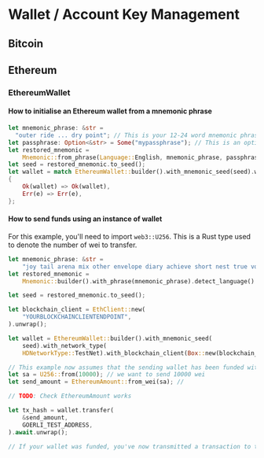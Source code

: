 # Wallet / Account Key Management

## Bitcoin

## Ethereum

### EthereumWallet

#### How to initialise an Ethereum wallet from a mnemonic phrase

```rust
let mnemonic_phrase: &str =
  "outer ride ... dry point"; // This is your 12-24 word mnemonic phrase
let passphrase: Option<&str> = Some("mypassphrase"); // This is an optional passphrase. If you don't have one, you can use None() instead of Some()
let restored_mnemonic =
    Mnemonic::from_phrase(Language::English, mnemonic_phrase, passphrase).unwrap();
let seed = restored_mnemonic.to_seed(); 
let wallet = match EthereumWallet::builder().with_mnemonic_seed(seed).with_network_type(HDNetworkType::TestNet).build() 
{
    Ok(wallet) => Ok(wallet),
    Err(e) => Err(e),
};
```
#### How to send funds using an instance of wallet

For this example, you'll need to import `web3::U256`. This is a Rust type used to denote the number of wei to transfer.
```rust
let mnemonic_phrase: &str =
    "joy tail arena mix other envelope diary achieve short nest true vocal";
let restored_mnemonic =
    Mnemonic::builder().with_phrase(mnemonic_phrase).detect_language().build().unwrap();

let seed = restored_mnemonic.to_seed();

let blockchain_client = EthClient::new(
    "YOURBLOCKCHAINCLIENTENDPOINT",
).unwrap();

let wallet = EthereumWallet::builder().with_mnemonic_seed(
    seed).with_network_type(
    HDNetworkType::TestNet).with_blockchain_client(Box::new(blockchain_client)).build().unwrap();

// This example now assumes that the sending wallet has been funded with some Ethereum 
let sa = U256::from(10000); // we want to send 10000 wei
let send_amount = EthereumAmount::from_wei(sa); // 

// TODO: Check EthereumAmount works

let tx_hash = wallet.transfer(
    &send_amount, 
    GOERLI_TEST_ADDRESS,
).await.unwrap();

// If your wallet was funded, you've now transmitted a transaction to the blockchain you've stipulated when instantiating the EthClient instance
```